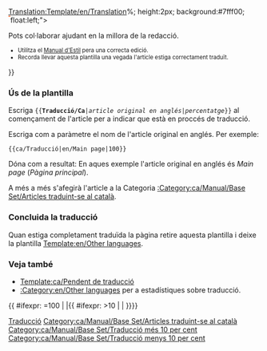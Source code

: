 <noinclude>[[Translation:Template/en/Translation]]</noinclude>{{ca/Metacaixa d'avís| tipus  = estil
| imatge= en/Manual/Base Set/Translation.png
| text  = <strong>Aquest article s'està traduïnt de l'original en anglés: <includeonly>[[{{NAMESPACE}}:{{{1}}}|{{{1}}}]]</includeonly><noinclude>{{{1}}}</noinclude>.</strong>
<div style="font-size: 90%">
<div style="margin:auto; text-align:Left;">Porcentaje: {{{2|0}}}% aprox.
<div style="width:200px; text-align:Left; border:1px solid #aaa; padding:1px; overflow:hidden;"><span style="width:{{#expr: ({{{2|0}}}/100) * 100}}%; height:2px; background:#7fff00; float:left;">&nbsp;</span><span style="width:{{#expr: 100 - ({{{2|0}}}/100) * 100}}%; height:2px; background:#ff7f50; float:left;">&nbsp;</span></div>
</div>
Pots col·laborar ajudant en la millora de la redacció.
</div><div style="font-size: 80%">
* Utilitza el [[ca/Wiki/Manual d'Estil|Manual d'Estil]] pera una correcta edició.
* Recorda llevar aquesta plantilla una vegada l'article estiga correctament traduït.
</div>
}}<noinclude>

===Ús de la plantilla===
Escriga <code><nowiki>{{</nowiki>'''Traducció/Ca'''|''article original en anglés''|''percentatge''<nowiki>}}</nowiki></code> al començament de l'article per a indicar que està en proccés de traducció.
<p>Escriga com a paràmetre el nom de l'article original en anglés. Per exemple:</p>
<pre>{{ca/Traducció|en/Main page|100}}</pre>
Dóna com a resultat:
{{ca/Traducció|en/Main page|100}}
En aques exemple l'article original en anglés és ''Main page'' (''Pàgina principal'').
<p>A més a més s'afegirà l'article a la Categoria [[:Category:ca/Manual/Base Set/Articles traduint-se al català]].</p>

===Concluida la traducció===
Quan estiga completament traduïda la pàgina retire aquesta plantilla i deixe la plantilla [[Template:en/Other languages]].

===Veja també===
*[[Template:ca/Pendent de traducció]]
*[[:Category:en/Other languages]] per a estadístiques sobre traducció.


[[Category:ca/Manual/Base Set/Trains/Caixes de missatges|Traducció]]</noinclude><includeonly>{{ #ifexpr: {{{2|0}}}=100 | |[[Category:ca/Manual/Base Set/Articles traduint-se al català]]{{ #ifexpr: {{{2|0}}}>10 | [[Category:ca/Manual/Base Set/Traducció més 10 per cent]] | [[Category:ca/Manual/Base Set/Traducció menys 10 per cent]]}}}}</includeonly>